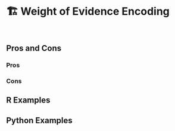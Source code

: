 # 🏗️ Weight of Evidence Encoding {#sec-categorical-weight-of-evidence}

::: {style="visibility: hidden; height: 0px;"}
## Weight of Evidence Encoding
:::

## Pros and Cons

### Pros

### Cons

## R Examples

## Python Examples

